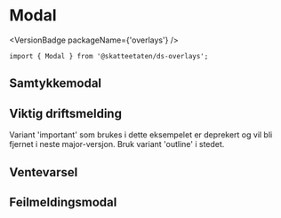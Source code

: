 
<Meta of={ModalStories} />

# Modal

<VersionBadge packageName={'overlays'} />

<DocIntro
  name="Modal"
  url="https://www.skatteetaten.no/stilogtone/designsystemet/komponenter/modal/"
/>

<Primary />

```tsx
import { Modal } from '@skatteetaten/ds-overlays';
```

<Controls />

## Samtykkemodal

<Canvas of={ModalStories.Samtykkemodal} />

## Viktig driftsmelding

Variant 'important' som brukes i dette eksempelet er deprekert og vil bli fjernet i neste major-versjon. Bruk variant 'outline' i stedet.

<Canvas of={ModalStories.ViktigMelding} />

## Ventevarsel

<Canvas of={ModalStories.Ventevarsel} />

## Feilmeldingsmodal

<Canvas of={ModalStories.Feilmeldingsmodal} />
